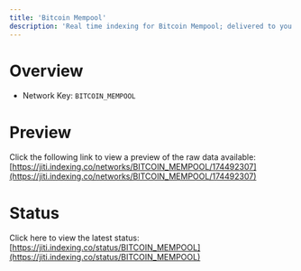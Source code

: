 ```yaml
---
title: 'Bitcoin Mempool'
description: 'Real time indexing for Bitcoin Mempool; delivered to you'
---
```


# Overview
- Network Key: `BITCOIN_MEMPOOL`

# Preview
Click the following link to view a preview of the raw data available: [https://jiti.indexing.co/networks/BITCOIN_MEMPOOL/174492307](https://jiti.indexing.co/networks/BITCOIN_MEMPOOL/174492307)

# Status
Click here to view the latest status: [https://jiti.indexing.co/status/BITCOIN_MEMPOOL](https://jiti.indexing.co/status/BITCOIN_MEMPOOL)
